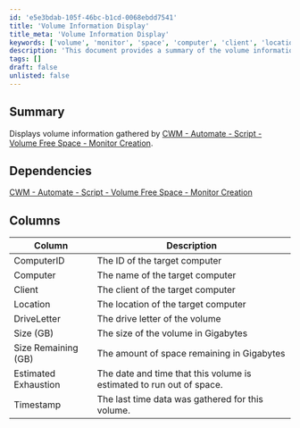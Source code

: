 ```yaml
---
id: 'e5e3bdab-105f-46bc-b1cd-0068ebdd7541'
title: 'Volume Information Display'
title_meta: 'Volume Information Display'
keywords: ['volume', 'monitor', 'space', 'computer', 'client', 'location', 'drive', 'size', 'timestamp']
description: 'This document provides a summary of the volume information gathered by the CWM - Automate script for monitoring free space. It details the columns used to display relevant data about computer volumes, including size, remaining space, and estimated exhaustion date.'
tags: []
draft: false
unlisted: false
---
```

## Summary

Displays volume information gathered by [CWM - Automate - Script - Volume Free Space - Monitor Creation](https://proval.itglue.com/DOC-5078775-9655085).

## Dependencies

[CWM - Automate - Script - Volume Free Space - Monitor Creation](https://proval.itglue.com/DOC-5078775-9655085)

## Columns

| Column                     | Description                                                        |
|---------------------------|--------------------------------------------------------------------|
| ComputerID                | The ID of the target computer                                       |
| Computer                  | The name of the target computer                                     |
| Client                    | The client of the target computer                                   |
| Location                  | The location of the target computer                                 |
| DriveLetter               | The drive letter of the volume                                      |
| Size (GB)                 | The size of the volume in Gigabytes                                 |
| Size Remaining (GB)       | The amount of space remaining in Gigabytes                          |
| Estimated Exhaustion       | The date and time that this volume is estimated to run out of space. |
| Timestamp                 | The last time data was gathered for this volume.                   |













